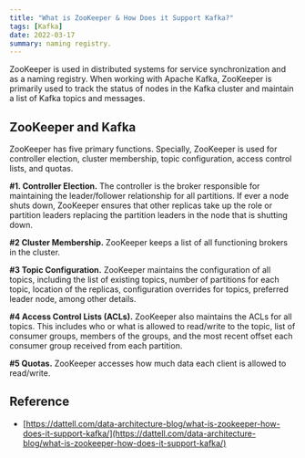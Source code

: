 ```yaml
---
title: "What is ZooKeeper & How Does it Support Kafka?"
tags: [Kafka]
date: 2022-03-17
summary: naming registry.
---
```


ZooKeeper is used in distributed systems for service synchronization and as a
naming registry. When working with Apache Kafka, ZooKeeper is primarily used to
track the status of nodes in the Kafka cluster and maintain a list of Kafka
topics and messages.

## ZooKeeper and Kafka

ZooKeeper has five primary functions. Specially, ZooKeeper is used for
controller election, cluster membership, topic configuration, access control
lists, and quotas.

**#1. Controller Election.** The controller is the broker responsible for
maintaining the leader/follower relationship for all partitions. If ever a node
shuts down, ZooKeeper ensures that other replicas take up the role or partition
leaders replacing the partition leaders in the node that is shutting down.

**#2 Cluster Membership.** ZooKeeper keeps a list of all functioning brokers in
the cluster.

**#3 Topic Configuration.** ZooKeeper maintains the configuration of all topics,
including the list of existing topics, number of partitions for each topic,
location of the replicas, configuration overrides for topics, preferred leader
node, among other details.

**#4 Access Control Lists (ACLs).** ZooKeeper also maintains the ACLs for all
topics. This includes who or what is allowed to read/write to the topic, list of
consumer groups, members of the groups, and the most recent offset each consumer
group received from each partition.

**#5 Quotas.** ZooKeeper accesses how much data each client is allowed to
read/write.

## Reference

- [https://dattell.com/data-architecture-blog/what-is-zookeeper-how-does-it-support-kafka/](https://dattell.com/data-architecture-blog/what-is-zookeeper-how-does-it-support-kafka/)